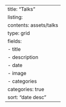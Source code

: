 ---
title: "Talks"
listing:
  contents: assets/talks
  type: grid
  fields: 
    - title
    - description
    - date
    - image
    - categories
  categories: true
  sort: "date desc"
---